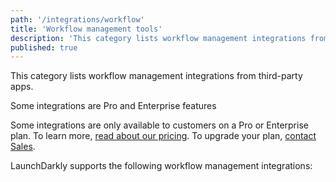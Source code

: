 ```yaml
---
path: '/integrations/workflow'
title: 'Workflow management tools'
description: 'This category lists workflow management integrations from third-party apps.'
published: true
---
```


This category lists workflow management integrations from third-party apps.

<Callout intent="primary">
<CalloutTitle>Some integrations are Pro and Enterprise features</CalloutTitle>
<CalloutDescription>

Some integrations are only available to customers on a Pro or Enterprise plan. To learn more, [read about our pricing](https://launchdarkly.com/pricing/). To upgrade your plan, [contact Sales](https://launchdarkly.com/contact-sales/).

</CalloutDescription>
</Callout>

LaunchDarkly supports the following workflow management integrations:

<ChildPageList path="/integrations/workflow" />
